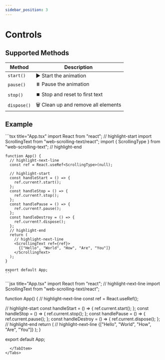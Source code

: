 ```yaml
---
sidebar_position: 3
---
```


# Controls

## Supported Methods

| Method      | Description                         |
| ----------- | ----------------------------------- |
| `start()`   | ▶️ Start the animation              |
| `pause()`   | ⏸️ Pause the animation              |
| `stop()`    | ⏹️ Stop and reset to first text     |
| `dispose()` | 🗑️ Clean up and remove all elements |

## Example

<Tabs groupId="language">
  <TabItem value="typescript" label="Typescript" default>
    ```tsx title="App.tsx"
    import React from "react";
    // highlight-start
    import ScrollingText from "web-scrolling-text/react";
    import { ScrollingType } from "web-scrolling-text";
    // highlight-end

    function App() {
      // highlight-next-line
      const ref = React.useRef<ScrollingType>(null);

      // highlight-start
      const handleStart = () => {
        ref.current?.start();
      };
      const handleStop = () => {
        ref.current?.stop();
      };
      const handlePause = () => {
        ref.current?.pause();
      };
      const handleDestroy = () => {
        ref.current?.dispose();
      };
      // highlight-end
      return (
        // highlight-next-line
        <ScrollingText ref={ref}>
          {["Hello", "World", "How", "Are", "You"]}
        </ScrollingText>
      );
    }

    export default App;
    ```
  </TabItem>
  <TabItem value="javascript" label="Javascript">
```jsx title="App.tsx"
import React from "react";
// highlight-next-line
import ScrollingText from "web-scrolling-text/react";

function App() {
  // highlight-next-line
  const ref = React.useRef();

// highlight-start
  const handleStart = () => {
    ref.current.start();
  };
  const handleStop = () => {
    ref.current.stop();
  };
  const handlePause = () => {
    ref.current.pause();
  };
  const handleDestroy = () => {
    ref.current.dispose();
  };
  // highlight-end
  return (
    // highlight-next-line
    <ScrollingText ref={ref}>
      {["Hello", "World", "How", "Are", "You"]}
    </ScrollingText>
  );
}

export default App;
```
  </TabItem>
</Tabs>


